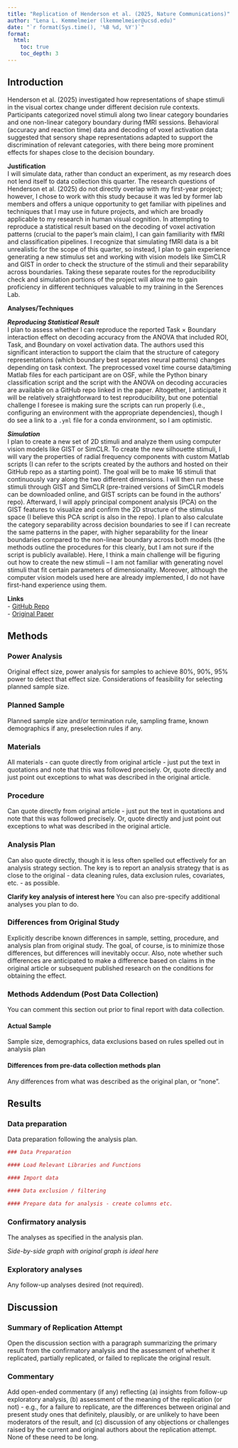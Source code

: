 ```yaml
---
title: "Replication of Henderson et al. (2025, Nature Communications)"
author: "Lena L. Kemmelmeier (lkemmelmeier@ucsd.edu)"
date: "`r format(Sys.time(), '%B %d, %Y')`"
format:
  html:
    toc: true
    toc_depth: 3
---
```


<!-- Replication reports should all use this template to standardize reporting across projects.  These reports will be public supplementary materials that accompany the summary report(s) of the aggregate results. -->

## Introduction

Henderson et al. (2025) investigated how representations of shape stimuli in the visual cortex change under different decision rule contexts. Participants categorized novel stimuli along two linear category boundaries and one non-linear category boundary during fMRI sessions. Behavioral (accuracy and reaction time) data and decoding of voxel activation data suggested that sensory shape representations adapted to support the discrimination of relevant categories, with there being more prominent effects for shapes close to the decision boundary.

**Justification**  
I will simulate data, rather than conduct an experiment, as my research does not lend itself to data collection this quarter. The research questions of Henderson et al. (2025) do not directly overlap with my first-year project; however, I chose to work with this study because it was led by former lab members and offers a unique opportunity to get familiar with pipelines and techniques that I may use in future projects, and which are broadly applicable to my research in human visual cognition. In attempting to reproduce a statistical result based on the decoding of voxel activation patterns (crucial to the paper’s main claim), I can gain familiarity with fMRI and classification pipelines. I recognize that simulating fMRI data is a bit unrealistic for the scope of this quarter, so instead, I plan to gain experience generating a new stimulus set and working with vision models like SimCLR and GIST in order to check the structure of the stimuli and their separability across boundaries. Taking these separate routes for the reproducibility check and simulation portions of the project will allow me to gain proficiency in different techniques valuable to my training in the Serences Lab.

**Analyses/Techniques**  

***Reproducing Statistical Result***  
I plan to assess whether I can reproduce the reported Task × Boundary interaction effect on decoding accuracy from the ANOVA that included ROI, Task, and Boundary on voxel activation data. The authors used this significant interaction to support the claim that the structure of category representations (which boundary best separates neural patterns) changes depending on task context. The preprocessed voxel time course data/timing Matlab files for each participant are on OSF, while the Python binary classification script and the script with the ANOVA on decoding accuracies are available on a GitHub repo linked in the paper. Altogether, I anticipate it will be relatively straightforward to test reproducibility, but one potential challenge I foresee is making sure the scripts can run properly (i.e., configuring an environment with the appropriate dependencies), though I do see a link to a `.yml` file for a conda environment, so I am optimistic.

***Simulation***  
I plan to create a new set of 2D stimuli and analyze them using computer vision models like GIST or SimCLR. To create the new silhouette stimuli, I will vary the properties of radial frequency components with custom Matlab scripts (I can refer to the scripts created by the authors and hosted on their GitHub repo as a starting point). The goal will be to make 16 stimuli that continuously vary along the two different dimensions. I will then run these stimuli through GIST and SimCLR (pre-trained versions of SimCLR models can be downloaded online, and GIST scripts can be found in the authors’ repo). Afterward, I will apply principal component analysis (PCA) on the GIST features to visualize and confirm the 2D structure of the stimulus space (I believe this PCA script is also in the repo). I plan to also calculate the category separability across decision boundaries to see if I can recreate the same patterns in the paper, with higher separability for the linear boundaries compared to the non-linear boundary across both models (the methods outline the procedures for this clearly, but I am not sure if the script is publicly available). Here, I think a main challenge will be figuring out how to create the new stimuli – I am not familiar with generating novel stimuli that fit certain parameters of dimensionality. Moreover, although the computer vision models used here are already implemented, I do not have first-hand experience using them.  

**Links**  
- [GitHub Repo](https://github.com/Lena-Kemmelmeier/henderson2025/tree/main)  
- [Original Paper](https://github.com/Lena-Kemmelmeier/henderson2025/tree/main/original_paper)  

## Methods

### Power Analysis

Original effect size, power analysis for samples to achieve 80%, 90%, 95% power to detect that effect size.  Considerations of feasibility for selecting planned sample size.

### Planned Sample

Planned sample size and/or termination rule, sampling frame, known demographics if any, preselection rules if any.

### Materials

All materials - can quote directly from original article - just put the text in quotations and note that this was followed precisely.  Or, quote directly and just point out exceptions to what was described in the original article.

### Procedure	

Can quote directly from original article - just put the text in quotations and note that this was followed precisely.  Or, quote directly and just point out exceptions to what was described in the original article.

### Analysis Plan

Can also quote directly, though it is less often spelled out effectively for an analysis strategy section.  The key is to report an analysis strategy that is as close to the original - data cleaning rules, data exclusion rules, covariates, etc. - as possible.  

**Clarify key analysis of interest here**  You can also pre-specify additional analyses you plan to do.

### Differences from Original Study

Explicitly describe known differences in sample, setting, procedure, and analysis plan from original study.  The goal, of course, is to minimize those differences, but differences will inevitably occur.  Also, note whether such differences are anticipated to make a difference based on claims in the original article or subsequent published research on the conditions for obtaining the effect.

### Methods Addendum (Post Data Collection)

You can comment this section out prior to final report with data collection.

#### Actual Sample
  Sample size, demographics, data exclusions based on rules spelled out in analysis plan

#### Differences from pre-data collection methods plan
  Any differences from what was described as the original plan, or “none”.


## Results


### Data preparation

Data preparation following the analysis plan.
	
```r
### Data Preparation

#### Load Relevant Libraries and Functions

#### Import data

#### Data exclusion / filtering

#### Prepare data for analysis - create columns etc.
```

### Confirmatory analysis

The analyses as specified in the analysis plan.  

*Side-by-side graph with original graph is ideal here*

### Exploratory analyses

Any follow-up analyses desired (not required).  

## Discussion

### Summary of Replication Attempt

Open the discussion section with a paragraph summarizing the primary result from the confirmatory analysis and the assessment of whether it replicated, partially replicated, or failed to replicate the original result.  

### Commentary

Add open-ended commentary (if any) reflecting (a) insights from follow-up exploratory analysis, (b) assessment of the meaning of the replication (or not) - e.g., for a failure to replicate, are the differences between original and present study ones that definitely, plausibly, or are unlikely to have been moderators of the result, and (c) discussion of any objections or challenges raised by the current and original authors about the replication attempt.  None of these need to be long.
